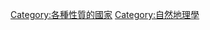 {{catmore|內陸國家}}

{{DEFAULTSORT:N內陸國家}}
[[Category:各種性質的國家|Category:各種性質的國家]]
[[Category:自然地理學|Category:自然地理學]]